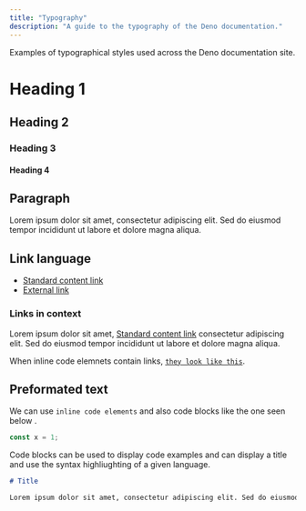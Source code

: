 ```yaml
---
title: "Typography"
description: "A guide to the typography of the Deno documentation."
---
```


Examples of typographical styles used across the Deno documentation site.

# Heading 1

## Heading 2

### Heading 3

#### Heading 4

## Paragraph

Lorem ipsum dolor sit amet, consectetur adipiscing elit. Sed do eiusmod tempor incididunt ut labore et dolore magna aliqua.

## Link language

- [Standard content link](/styleguide)
- [External link](https://deno.com)

### Links in context

Lorem ipsum dolor sit amet, [Standard content link](/styleguide) consectetur adipiscing elit. Sed do eiusmod tempor incididunt ut labore et dolore magna aliqua. 

When inline code elemnets contain links, [`they look like this`](/styleguide).

## Preformated text

We can use `inline code elements` and also code blocks like the one seen below .

```ts
const x = 1;
```

Code blocks can be used to display code examples and can display a title and use the syntax highliughting of a given language.

```markdown title="title.md"
# Title

Lorem ipsum dolor sit amet, consectetur adipiscing elit. Sed do eiusmod tempor incididunt ut labore et dolore magna aliqua.
```





